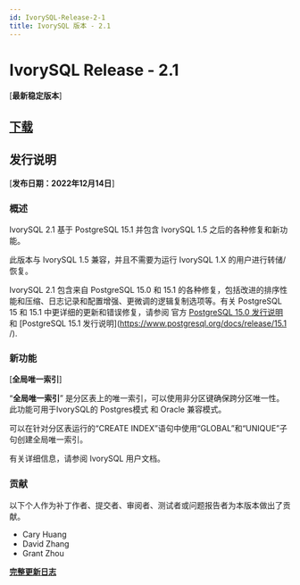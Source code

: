 ---
id: IvorySQL-Release-2-1
title: IvorySQL 版本 - 2.1
---

# IvorySQL Release - 2.1
[**最新稳定版本**]

## [**下载**](https://github.com/IvorySQL/IvorySQL/releases/tag/Ivory_REL_2_1)

## 发行说明
[**发布日期：2022年12月14日**]

### 概述

IvorySQL 2.1 基于 PostgreSQL 15.1 并包含 IvorySQL 1.5 之后的各种修复和新功能。

此版本与 IvorySQL 1.5 兼容，并且不需要为运行 IvorySQL 1.X 的用户进行转储/恢复。

IvorySQL 2.1 包含来自 PostgreSQL 15.0 和 15.1 的各种修复，包括改进的排序性能和压缩、日志记录和配置增强、更微调的逻辑复制选项等。有关 PostgreSQL 15 和 15.1 中更详细的更新和错误修复，请参阅 官方 [PostgreSQL 15.0 发行说明](https://www.postgresql.org/docs/release/15.0/) 和 [PostgreSQL 15.1 发行说明](https://www.postgresql.org/docs/release/15.1 /).

### 新功能
[**全局唯一索引**]

“**全局唯一索引**” 是分区表上的唯一索引，可以使用非分区键确保跨分区唯一性。
此功能可用于IvorySQL的 Postgres模式 和 Oracle 兼容模式。

可以在针对分区表运行的“CREATE INDEX”语句中使用“GLOBAL”和“UNIQUE”子句创建全局唯一索引。

有关详细信息，请参阅 IvorySQL 用户文档。

### 贡献
以下个人作为补丁作者、提交者、审阅者、测试者或问题报告者为本版本做出了贡献。
- Cary Huang
- David Zhang
- Grant Zhou

**[完整更新日志](https://github.com/IvorySQL/IvorySQL/commits/Ivory_REL_2_1)**
